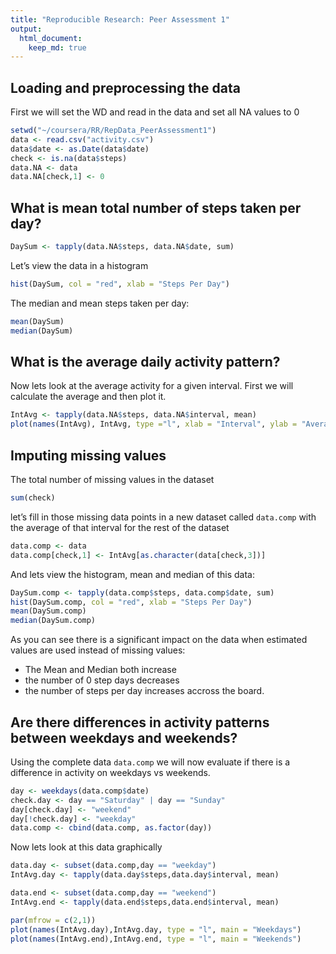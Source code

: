 ```yaml
---
title: "Reproducible Research: Peer Assessment 1"
output: 
  html_document:
    keep_md: true
---
```



## Loading and preprocessing the data
First we will set the WD and read in the data and set all NA values to 0
```r
setwd("~/coursera/RR/RepData_PeerAssessment1")
data <- read.csv("activity.csv")
data$date <- as.Date(data$date)
check <- is.na(data$steps)
data.NA <- data
data.NA[check,1] <- 0
```


## What is mean total number of steps taken per day?
```r
DaySum <- tapply(data.NA$steps, data.NA$date, sum)
```

Let's view the data in a histogram
```r
hist(DaySum, col = "red", xlab = "Steps Per Day")
```

The median and mean steps taken per day:
```r
mean(DaySum)
median(DaySum)
```


## What is the average daily activity pattern?
Now lets look at the average activity for a given interval.  First we will calculate the average and then plot it.
```r
IntAvg <- tapply(data.NA$steps, data.NA$interval, mean)
plot(names(IntAvg), IntAvg, type ="l", xlab = "Interval", ylab = "Average Steps", main = "Average Steps Throughout the Day")
```


## Imputing missing values
The total number of missing values in the dataset
```r
sum(check)
```
let's fill in those missing data points in a new dataset called `data.comp` with the average of that interval for the rest of the dataset
```r
data.comp <- data
data.comp[check,1] <- IntAvg[as.character(data[check,3])]
```
And lets view the histogram, mean and median of this data:
```r
DaySum.comp <- tapply(data.comp$steps, data.comp$date, sum)
hist(DaySum.comp, col = "red", xlab = "Steps Per Day")
mean(DaySum.comp)
median(DaySum.comp)
```

As you can see there is a significant impact on the data when estimated values are used instead of missing values:

- The Mean and Median both increase
- the number of 0 step days decreases
- the number of steps per day increases accross the board.


## Are there differences in activity patterns between weekdays and weekends?
Using the complete data `data.comp` we will now evaluate if there is a difference in activity on weekdays vs weekends.
```r
day <- weekdays(data.comp$date)
check.day <- day == "Saturday" | day == "Sunday"
day[check.day] <- "weekend"
day[!check.day] <- "weekday"
data.comp <- cbind(data.comp, as.factor(day))
```

Now lets look at this data graphically
```r
data.day <- subset(data.comp,day == "weekday")
IntAvg.day <- tapply(data.day$steps,data.day$interval, mean)

data.end <- subset(data.comp,day == "weekend")
IntAvg.end <- tapply(data.end$steps,data.end$interval, mean)

par(mfrow = c(2,1))
plot(names(IntAvg.day),IntAvg.day, type = "l", main = "Weekdays")
plot(names(IntAvg.end),IntAvg.end, type = "l", main = "Weekends")
```
